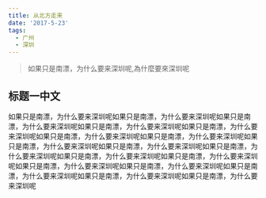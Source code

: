 ```yaml
---
title: 从北方走来
date: '2017-5-23'
tags:
  - 广州
  - 深圳
---
```


> 如果只是南漂，为什么要来深圳呢,為什麼要來深圳呢

## 标题一中文

如果只是南漂，为什么要来深圳呢如果只是南漂，为什么要来深圳呢如果只是南漂，为什么要来深圳呢如果只是南漂，为什么要来深圳呢如果只是南漂，为什么要来深圳呢如果只是南漂，为什么要来深圳呢如果只是南漂，为什么要来深圳呢如果只是南漂，为什么要来深圳呢如果只是南漂，为什么要来深圳呢如果只是南漂，为什么要来深圳呢如果只是南漂，为什么要来深圳呢如果只是南漂，为什么要来深圳呢如果只是南漂，为什么要来深圳呢如果只是南漂，为什么要来深圳呢如果只是南漂，为什么要来深圳呢如果只是南漂，为什么要来深圳呢如果只是南漂，为什么要来深圳呢
